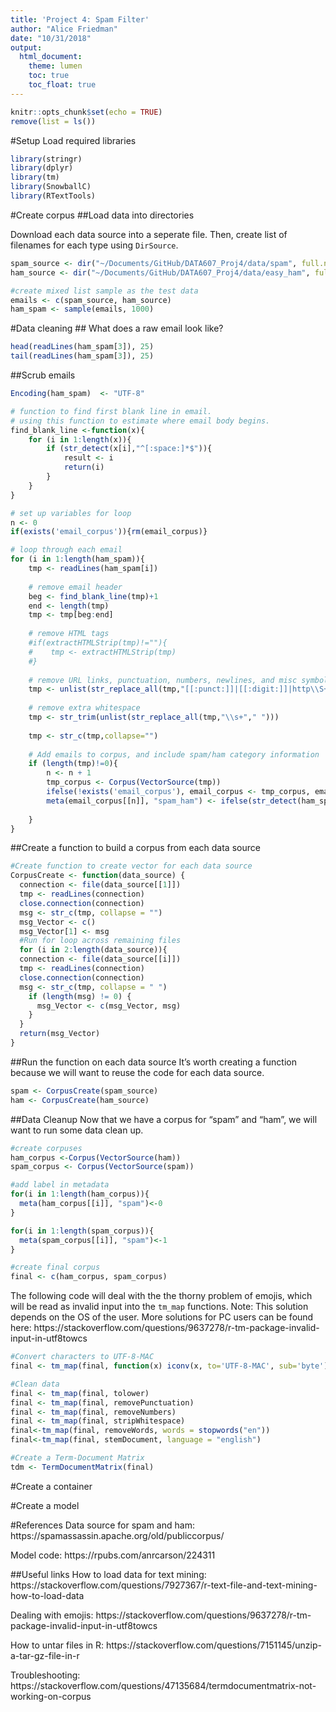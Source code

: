 ```yaml
---
title: 'Project 4: Spam Filter'
author: "Alice Friedman"
date: "10/31/2018"
output: 
  html_document:
    theme: lumen
    toc: true
    toc_float: true
---
```


```r
knitr::opts_chunk$set(echo = TRUE)
remove(list = ls())
```

#Setup
Load required libraries
```r
library(stringr)
library(dplyr)
library(tm)
library(SnowballC)
library(RTextTools)
```

#Create corpus
##Load data into directories

Download each data source into a seperate file. Then, create list of filenames for each type using ```DirSource```.
```r
spam_source <- dir("~/Documents/GitHub/DATA607_Proj4/data/spam", full.names = TRUE) #list of file paths for spam emails
ham_source <- dir("~/Documents/GitHub/DATA607_Proj4/data/easy_ham", full.names = TRUE) #list of file paths for ham emails

#create mixed list sample as the test data
emails <- c(spam_source, ham_source)
ham_spam <- sample(emails, 1000)
```
#Data cleaning
## What does a raw email look like?
```r
head(readLines(ham_spam[3]), 25)
tail(readLines(ham_spam[3]), 25)
```

##Scrub emails
```r
Encoding(ham_spam)  <- "UTF-8"

# function to find first blank line in email.
# using this function to estimate where email body begins.
find_blank_line <-function(x){
    for (i in 1:length(x)){
        if (str_detect(x[i],"^[:space:]*$")){
            result <- i
            return(i) 
        }
    }
}

# set up variables for loop
n <- 0
if(exists('email_corpus')){rm(email_corpus)} 

# loop through each email
for (i in 1:length(ham_spam)){
    tmp <- readLines(ham_spam[i])
    
    # remove email header
    beg <- find_blank_line(tmp)+1
    end <- length(tmp)
    tmp <- tmp[beg:end]
    
    # remove HTML tags
    #if(extractHTMLStrip(tmp)!=""){
    #    tmp <- extractHTMLStrip(tmp)
    #}
    
    # remove URL links, punctuation, numbers, newlines, and misc symbols
    tmp <- unlist(str_replace_all(tmp,"[[:punct:]]|[[:digit:]]|http\\S+\\s*|\\n|<|>|=|_|-|#|\\$|\\|"," "))
    
    # remove extra whitespace
    tmp <- str_trim(unlist(str_replace_all(tmp,"\\s+"," ")))                           
    
    tmp <- str_c(tmp,collapse="")
    
    # Add emails to corpus, and include spam/ham category information
    if (length(tmp)!=0){
        n <- n + 1
        tmp_corpus <- Corpus(VectorSource(tmp))
        ifelse(!exists('email_corpus'), email_corpus <- tmp_corpus, email_corpus <- c(email_corpus,tmp_corpus))
        meta(email_corpus[[n]], "spam_ham") <- ifelse(str_detect(ham_spam[i],"spam"),1,0)
        
    }
} 
```

##Create a function to build a corpus from each data source
```r
#Create function to create vector for each data source
CorpusCreate <- function(data_source) {
  connection <- file(data_source[[1]])
  tmp <- readLines(connection)
  close.connection(connection)
  msg <- str_c(tmp, collapse = "")
  msg_Vector <- c()
  msg_Vector[1] <- msg
  #Run for loop across remaining files
  for (i in 2:length(data_source)){
  connection <- file(data_source[[i]])
  tmp <- readLines(connection)
  close.connection(connection)
  msg <- str_c(tmp, collapse = " ")
    if (length(msg) != 0) {
      msg_Vector <- c(msg_Vector, msg)
    }
  }
  return(msg_Vector)
}
```

##Run the function on each data source
It's worth creating a function because we will want to reuse the code for each data source.

```r
spam <- CorpusCreate(spam_source)
ham <- CorpusCreate(ham_source)
```

##Data Cleanup
Now that we have a corpus for "spam" and "ham", we will want to run some data clean up.


```r
#create corpuses
ham_corpus <-Corpus(VectorSource(ham))
spam_corpus <- Corpus(VectorSource(spam))

#add label in metadata
for(i in 1:length(ham_corpus)){
  meta(ham_corpus[[i]], "spam")<-0
}

for(i in 1:length(spam_corpus)){
  meta(spam_corpus[[i]], "spam")<-1
}

#create final corpus
final <- c(ham_corpus, spam_corpus)
```

The following code will deal with the the thorny problem of emojis, which will be read as invalid input into the ```tm_map``` functions. Note: This solution depends on the OS of the user. More solutions for PC users can be found here: https://stackoverflow.com/questions/9637278/r-tm-package-invalid-input-in-utf8towcs

```r
#Convert characters to UTF-8-MAC
final <- tm_map(final, function(x) iconv(x, to='UTF-8-MAC', sub='byte'))

#Clean data
final <- tm_map(final, tolower)
final <- tm_map(final, removePunctuation)
final <- tm_map(final, removeNumbers)
final <- tm_map(final, stripWhitespace)
final<-tm_map(final, removeWords, words = stopwords("en"))
final<-tm_map(final, stemDocument, language = "english")

#Create a Term-Document Matrix
tdm <- TermDocumentMatrix(final)
```

#Create a container

#Create a model

#References
Data source for spam and ham: https://spamassassin.apache.org/old/publiccorpus/

Model code: https://rpubs.com/anrcarson/224311

##Useful links
How to load data for text mining:
https://stackoverflow.com/questions/7927367/r-text-file-and-text-mining-how-to-load-data

Dealing with emojis: 
https://stackoverflow.com/questions/9637278/r-tm-package-invalid-input-in-utf8towcs

How to untar files in R:
https://stackoverflow.com/questions/7151145/unzip-a-tar-gz-file-in-r

Troubleshooting:
https://stackoverflow.com/questions/47135684/termdocumentmatrix-not-working-on-corpus

